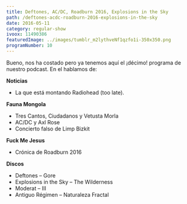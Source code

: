 ```yaml
---
title: Deftones, AC/DC, Roadburn 2016, Explosions in the Sky
path: /deftones-acdc-roadburn-2016-explosions-in-the-sky
date: 2016-05-11
category: regular-show
ivoox: 11490386
featuredImage: ../images/tumblr_m2lythveNf1qzfo1i-350x350.png
programNumber: 10
---
```


Bueno, nos ha costado pero ya tenemos aquí el ¡décimo! programa de nuestro podcast. En el hablamos de:

**Noticias**

*   La que está montando Radiohead (too late).

**Fauna Mongola**

*   Tres Cantos, Ciudadanos y Vetusta Morla
*   AC/DC y Axl Rose
*   Concierto falso de Limp Bizkit

**Fuck Me Jesus**

*   Crónica de Roadburn 2016

**Discos**

*   Deftones – Gore
*   Explosions in the Sky – The Wilderness
*   Moderat – III
*   Antiguo Régimen – Naturaleza Fractal